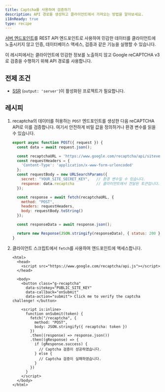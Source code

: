 ```yaml
---
title: Captcha를 사용하여 검증하기
description: API 경로를 생성하고 클라이언트에서 가져오는 방법을 알아보세요.
i18nReady: true
type: recipe
---
```


[서버 엔드포인트](/ko/basics/endpoints/#서버-엔드포인트-api-라우트)를 REST API 엔드포인트로 사용하여 민감한 데이터를 클라이언트에 노출시키지 않고 인증, 데이터베이스 액세스, 검증과 같은 기능을 실행할 수 있습니다.

이 레시피에서는 클라이언트에 민감한 정보를 노출하지 않고 Google reCAPTCHA v3로 검증을 수행하기 위해 API 경로를 사용합니다.

## 전제 조건

- [SSR](/ko/guides/server-side-rendering/) (`output: 'server'`)이 활성화된 프로젝트가 필요합니다.

## 레시피

1. recaptcha의 데이터를 허용하는 `POST` 엔드포인트를 생성한 다음 reCAPTCHA API로 이를 검증합니다. 여기서 안전하게 비밀 값을 정의하거나 환경 변수를 읽을 수 있습니다.

    ```js title="src/pages/recaptcha.js"
    export async function POST({ request }) {
      const data = await request.json();

      const recaptchaURL = 'https://www.google.com/recaptcha/api/siteverify';
      const requestHeaders = {
        'Content-Type': 'application/x-www-form-urlencoded'
      };
      const requestBody = new URLSearchParams({
        secret: "YOUR_SITE_SECRET_KEY",   // 환경 변수일 수 있습니다.
        response: data.recaptcha          // 클라이언트에서 전달된 토큰입니다.
      });

      const response = await fetch(recaptchaURL, {
        method: "POST",
        headers: requestHeaders,
        body: requestBody.toString()
      });

      const responseData = await response.json();

      return new Response(JSON.stringify(responseData), { status: 200 });
    }
    ```

2. 클라이언트 스크립트에서 `fetch`를 사용하여 엔드포인트에 액세스합니다.

    ```astro title="src/pages/index.astro"
    <html>
      <head>
        <script src="https://www.google.com/recaptcha/api.js"></script>
      </head>

      <body>
        <button class="g-recaptcha" 
          data-sitekey="PUBLIC_SITE_KEY" 
          data-callback="onSubmit" 
          data-action="submit"> Click me to verify the captcha challenge! </button>

        <script is:inline>
          function onSubmit(token) {
            fetch("/recaptcha", {
              method: "POST",
              body: JSON.stringify({ recaptcha: token })
            })
            .then((response) => response.json())
            .then((gResponse) => {
              if (gResponse.success) {
                // Captcha 검증이 성공하였습니다.
              } else {
                // Captcha 검증이 실패하였습니다.
              }
            })
          }
        </script>
      </body>
    </html>
    ```
